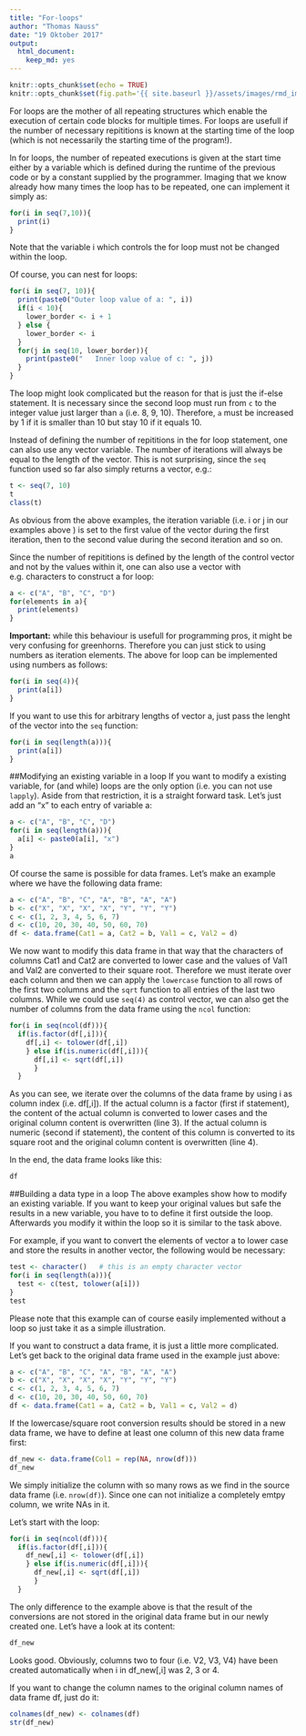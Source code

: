 ```yaml
---
title: "For-loops"
author: "Thomas Nauss"
date: "19 Oktober 2017"
output: 
  html_document: 
    keep_md: yes
---
```

```r
knitr::opts_chunk$set(echo = TRUE)
knitr::opts_chunk$set(fig.path='{{ site.baseurl }}/assets/images/rmd_images/e01-01/')
```
For loops are the mother of all repeating structures which enable the execution of 
certain code blocks for multiple times. For loops are usefull if the number of 
necessary repititions is known at the starting time of the loop (which is not 
necessarily the starting time of the program!).


In for loops, the number of repeated executions is given at the start time either
by a variable which is defined during the runtime of the previous code or by
a constant supplied by the programmer. Imaging that we know already how many
times the loop has to be repeated, one can implement it simply as:
```r
for(i in seq(7,10)){
  print(i)
}
```
Note that the variable i which controls the for loop must not be changed within
the loop.

Of course, you can nest for loops:
```r
for(i in seq(7, 10)){
  print(paste0("Outer loop value of a: ", i))
  if(i < 10){
    lower_border <- i + 1
  } else {
    lower_border <- i
  }
  for(j in seq(10, lower_border)){
    print(paste0("   Inner loop value of c: ", j))
  }
}
```
The loop might look complicated but the reason for that is just the if-else
statement. It is necessary since the second loop must run from
`c` to the integer value just larger than `a` (i.e. 8, 9, 10). Therefore, `a`
must be increased by 1 if it is smaller than 10 but stay 10 if it equals 10.

Instead of defining the number of repititions in the for loop statement, one can
also use any vector variable. The number of iterations will always be equal to 
the length of the vector. This is not surprising, since the `seq` function used
so far also simply returns a vector, e.g.:
```r
t <- seq(7, 10)
t
class(t)
```
As obvious from the above examples, the iteration variable (i.e. i or j in our
examples above ) is set to the first value of the vector during the first 
iteration, then to the second value during the second iteration and so on.

Since the number of repititions is defined by the length of the control vector
and not by the values within it, one can also use a vector with e.g. characters
to construct a for loop:
```r
a <- c("A", "B", "C", "D")
for(elements in a){
  print(elements)
}
```

**Important:** while this behaviour is usefull for programming pros, it might
be very confusing for greenhorns. Therefore you can just stick to using numbers
as iteration elements. The above for loop can be implemented using numbers as
follows:
```r
for(i in seq(4)){
  print(a[i])
}
```
If you want to use this for arbitrary lengths of vector a, just pass the
lenght of the vector into the `seq` function:
```r
for(i in seq(length(a))){
  print(a[i])
}
```


##Modifying an existing variable in a loop
If you want to modify a existing variable, for (and while) loops are the only 
option (i.e. you can not use `lapply`). Aside from that restriction, it is a
straight forward task. Let's just add an "x" to each entry of variable a:
```r
a <- c("A", "B", "C", "D")
for(i in seq(length(a))){
  a[i] <- paste0(a[i], "x")
}
a
```

Of course the same is possible for data frames. Let's make an example where we
have the following data frame:
```r
a <- c("A", "B", "C", "A", "B", "A", "A")
b <- c("X", "X", "X", "X", "Y", "Y", "Y")
c <- c(1, 2, 3, 4, 5, 6, 7)
d <- c(10, 20, 30, 40, 50, 60, 70)
df <- data.frame(Cat1 = a, Cat2 = b, Val1 = c, Val2 = d)
```
We now want to modify this data frame in that way that the characters
of columns Cat1 and Cat2 are converted to lower case and the values of
Val1 and Val2 are converted to their square root. Therefore we must iterate
over each column and then we can apply the `lowercase` function to all rows
of the first two columns and the `sqrt` function to all entries of the last
two columns. While we could use `seq(4)` as control vector, we can also get
the number of columns from the data frame using the `ncol` function:
```r
for(i in seq(ncol(df))){
  if(is.factor(df[,i])){
    df[,i] <- tolower(df[,i])
    } else if(is.numeric(df[,i])){
      df[,i] <- sqrt(df[,i])
      }
  }
```
As you can see, we iterate over the columns of the data frame by using i as
column index (i.e. df[,i]). If the actual column is a factor (first if statement),
the content of the actual column is converted to lower cases and the original
column content is overwritten (line 3). If the actual column is numeric
(second if statement), the content of this column is converted to its square
root and the original column content is overwritten (line 4).

In the end, the data frame looks like this:
```r
df
```

##Building a data type in a loop
The above examples show how to modify an existing variable. If you want to keep
your original values but safe the results in a new variable, you have to to 
define it first outside the loop. Afterwards you modify it within the loop so
it is similar to the task above.

For example, if you want to convert the elements of vector a to lower case and
store the results in another vector, the following would be necessary:
```r
test <- character()   # this is an empty character vector
for(i in seq(length(a))){
  test <- c(test, tolower(a[i]))
}
test
```
Please note that this example can of course easily implemented without a 
loop so just take it as a simple illustration.

If you want to construct a data frame, it is just a little more complicated.
Let's get back to the original data frame used in the example just above:
```r
a <- c("A", "B", "C", "A", "B", "A", "A")
b <- c("X", "X", "X", "X", "Y", "Y", "Y")
c <- c(1, 2, 3, 4, 5, 6, 7)
d <- c(10, 20, 30, 40, 50, 60, 70)
df <- data.frame(Cat1 = a, Cat2 = b, Val1 = c, Val2 = d)
```
If the lowercase/square root conversion results should be stored in a new
data frame, we have to define at least one column of this new data frame first:
```r
df_new <- data.frame(Col1 = rep(NA, nrow(df)))
df_new
```
We simply initialize the column with so many rows as we find in the source data
frame (i.e. `nrow(df)`). Since one can not initialize a completely emtpy column,
we write NAs in it.

Let's start with the loop:
```r
for(i in seq(ncol(df))){
  if(is.factor(df[,i])){
    df_new[,i] <- tolower(df[,i])
    } else if(is.numeric(df[,i])){
      df_new[,i] <- sqrt(df[,i])
      }
  }
```
The only difference to the example above is that the result of the conversions
are not stored in the original data frame but in our newly created one.
Let's have a look at its content:
```r
df_new
```
Looks good. Obviously, columns two to four (i.e. V2, V3, V4) have been created
automatically when i in df_new[,i] was 2, 3 or 4.

If you want to change the column names to the original column names of data
frame df, just do it:
```r
colnames(df_new) <- colnames(df)
str(df_new)
```
